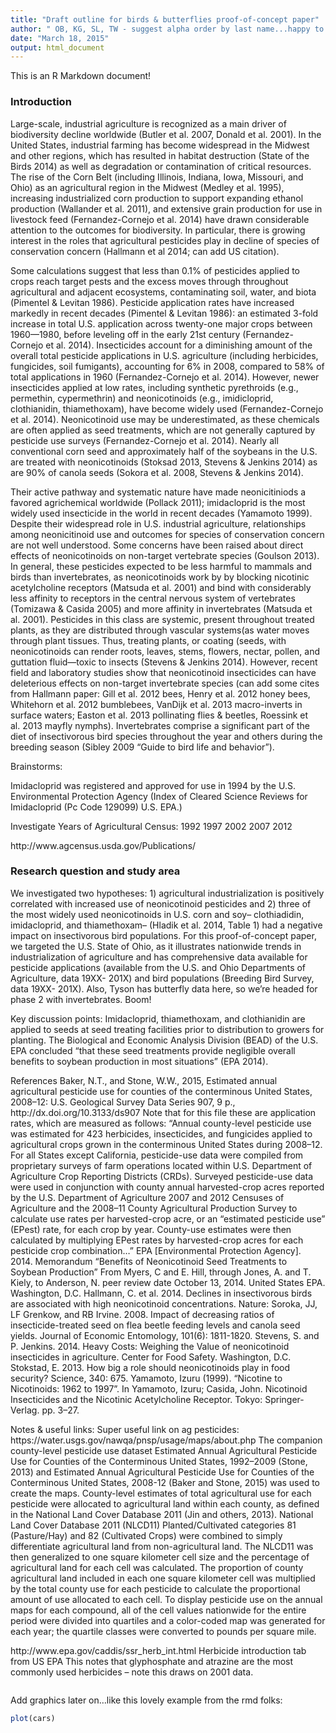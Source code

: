 ```yaml
---
title: "Draft outline for birds & butterflies proof-of-concept paper"
author: " OB, KG, SL, TW - suggest alpha order by last name...happy to update. Could switch for next paper with TW first on a write up w butterfly data"
date: "March 18, 2015"
output: html_document
---
```


This is an R Markdown document! 

### **Introduction**
Large-scale, industrial agriculture is recognized as a main driver of biodiversity decline worldwide (Butler et al. 2007, Donald et al. 2001). In the United States, industrial farming has become widespread in the Midwest and other regions, which has resulted in habitat destruction (State of the Birds 2014) as well as degradation or contamination of critical resources. The rise of the Corn Belt (including Illinois, Indiana, Iowa, Missouri, and Ohio) as an agricultural region in the Midwest (Medley et al. 1995), increasing industrialized corn production to support expanding ethanol production (Wallander et al. 2011), and extensive grain production for use in livestock feed (Fernandez-Cornejo et al. 2014) have drawn considerable attention to the outcomes for biodiversity.  In particular, there is growing interest in the roles that agricultural pesticides play in decline of species of conservation concern (Hallmann et al 2014; can add US citation).

Some calculations suggest that less than 0.1% of pesticides applied to crops reach target pests and the excess moves through throughout agricultural and adjacent ecosystems, contaminating soil, water, and biota (Pimentel & Levitan 1986). Pesticide application rates have increased markedly in recent decades (Pimentel & Levitan 1986): an estimated 3-fold increase in total U.S. application across twenty-one major crops between 1960—1980, before leveling off in the early 21st century (Fernandez-Cornejo et al. 2014). Insecticides account for a diminishing amount of the overall total pesticide applications in U.S. agriculture (including herbicides, fungicides, soil fumigants), accounting for 6% in 2008, compared to 58% of total applications in 1960 (Fernandez-Cornejo et al. 2014). However, newer insecticides applied at low rates, including synthetic pyrethroids (e.g., permethin, cypermethrin) and neonicotinoids (e.g., imidicloprid, clothianidin, thiamethoxam), have become widely used (Fernandez-Cornejo et al. 2014). Neonicotinoid use may be underestimated, as these chemicals are often applied as seed treatments, which are not generally captured by pesticide use surveys (Fernandez-Cornejo et al. 2014). Nearly all conventional corn seed and approximately half of the soybeans in the U.S. are treated with neonicotinoids (Stoksad 2013, Stevens & Jenkins 2014) as are 90% of canola seeds (Sokora et al. 2008, Stevens & Jenkins 2014). 

Their active pathway and systematic nature have made neonicitiniods a favored agrichemical worldwide (Pollack 2011); imidacloprid is the most widely used insecticide in the world in recent decades (Yamamoto 1999).
Despite their widespread role in U.S. industrial agriculture, relationships among neonicitinoid use and outcomes for species of conservation concern are not well understood. Some concerns have been raised about direct effects of neonicotinoids on non-target vertebrate species (Goulson 2013). In general, these pesticides expected to be less harmful to mammals and birds than invertebrates, as neonicotinoids work by by blocking nicotinic acetylcholine receptors (Matsuda et al. 2001) and bind with considerably less affinity to receptors in the central nervous system of vertebrates (Tomizawa & Casida 2005) and more affinity in invertebrates (Matsuda et al. 2001). 
Pesticides in this class are systemic, present throughout treated plants, as they are distributed through vascular systems(as water moves through plant tissues. Thus, treating plants, or coating (seeds, with neonicotinoids can render roots, leaves, stems, flowers, nectar, pollen, and guttation fluid—toxic to insects (Stevens & Jenkins 2014). 
However, recent field and laboratory studies show that neonicotinoid insecticides can have deleterious effects on non-target invertebrate species (can add some cites from Hallmann paper: Gill et al. 2012 bees, Henry et al. 2012 honey bees, Whitehorn et al. 2012 bumblebees, VanDijk et al. 2013 macro-inverts in surface waters; Easton et al. 2013 pollinating flies & beetles, Roessink et al. 2013 mayfly nymphs). Invertebrates comprise a significant part of the diet of insectivorous bird species throughout the year and others during the breeding season (Sibley 2009 “Guide to bird life and behavior”).   

Brainstorms: 

Imidacloprid was registered and approved for use in 1994 by the U.S. Environmental Protection Agency (Index of Cleared Science Reviews for Imidacloprid (Pc Code 129099) U.S. EPA.)

Investigate Years of Agricultural Census: 
1992
1997
2002
2007
2012

http://www.agcensus.usda.gov/Publications/ 

### **Research question and study area** 
  We investigated two hypotheses: 1)  agricultural industrialization is positively correlated with increased use of neonicotinoid pesticides and 2)  three of the most widely used neonicotinoids in U.S. corn and soy-- clothiadidin, imidacloprid, and thiamethoxam-- (Hladik et al. 2014, Table 1) had a negative impact on insectivorous bird populations. For this proof-of-concept paper, we targeted the U.S. State of Ohio, as it illustrates nationwide trends in industrialization of agriculture and has comprehensive data available for pesticide applications (available from the U.S. and Ohio Departments of Agriculture, data 19XX- 201X) and bird populations (Breeding Bird Survey, data 19XX- 201X). Also, Tyson has butterfly data here, so we’re headed for phase 2 with invertebrates. Boom!   

Key discussion points: 
Imidacloprid, thiamethoxam, and clothianidin are applied to seeds at seed treating facilities prior to distribution to growers for planting. The Biological and Economic Analysis Division (BEAD) of the U.S. EPA concluded “that these seed treatments provide negligible overall benefits to soybean production in most situations” (EPA 2014). 



References
Baker, N.T., and Stone, W.W., 2015, Estimated annual agricultural pesticide use for counties of the conterminous United States, 2008–12: U.S. Geological Survey Data Series 907, 9 p., http://dx.doi.org/10.3133/ds907 Note that for this file these are application rates, which are measured as follows: “Annual county-level pesticide use was estimated for 423 herbicides, insecticides, and fungicides applied to agricultural crops grown in the conterminous United States during 2008–12. For all States except California, pesticide-use data were compiled from proprietary surveys of farm operations located within U.S. Department of Agriculture Crop Reporting Districts (CRDs). Surveyed pesticide-use data were used in conjunction with county annual harvested-crop acres reported by the U.S. Department of Agriculture 2007 and 2012 Censuses of Agriculture and the 2008–11 County Agricultural Production Survey to calculate use rates per harvested-crop acre, or an “estimated pesticide use” (EPest) rate, for each crop by year. County-use estimates were then calculated by multiplying EPest rates by harvested-crop acres for each pesticide crop combination…”
EPA [Environmental Protection Agency]. 2014. Memorandum “Benefits of Neonicotinoid Seed Treatments to Soybean Production” From Myers, C and E. Hill, through Jones, A. and T. Kiely, to Anderson, N. peer review date October 13, 2014. United States EPA. Washington, D.C.
Hallmann, C. et al. 2014. Declines in insectivorous birds are associated with high neonicotinoid concentrations. Nature: 
Soroka, JJ, LF Grenkow, and RB Irvine. 2008. Impact of decreasing ratios of insecticide-treated seed on flea beetle feeding levels and canola seed yields. Journal of Economic Entomology, 101(6): 1811-1820.
Stevens, S. and P. Jenkins. 2014. Heavy Costs: Weighing the Value of neonicotinoid insecticides in agriculture. Center for Food Safety. Washington, D.C.
Stokstad, E. 2013. How big a role should neonicotinoids play in food security? Science, 340: 675.
Yamamoto, Izuru (1999). "Nicotine to Nicotinoids: 1962 to 1997". In Yamamoto, Izuru; Casida, John. Nicotinoid Insecticides and the Nicotinic Acetylcholine Receptor. Tokyo: Springer-Verlag. pp. 3–27.

Notes & useful links: 
Super useful link on ag pesticides: https://water.usgs.gov/nawqa/pnsp/usage/maps/about.php 
The companion county-level pesticide use dataset Estimated Annual Agricultural Pesticide Use for Counties of the Conterminous United States, 1992–2009 (Stone, 2013) and Estimated Annual Agricultural Pesticide Use for Counties of the Conterminous United States, 2008-12 (Baker and Stone, 2015) was used to create the maps. County-level estimates of total agricultural use for each pesticide were allocated to agricultural land within each county, as defined in the National Land Cover Database 2011 (Jin and others, 2013). National Land Cover Database 2011 (NLCD11) Planted/Cultivated categories 81 (Pasture/Hay) and 82 (Cultivated Crops) were combined to simply differentiate agricultural land from non-agricultural land. The NLCD11 was then generalized to one square kilometer cell size and the percentage of agricultural land for each cell was calculated. The proportion of county agricultural land included in each one square kilometer cell was multiplied by the total county use for each pesticide to calculate the proportional amount of use allocated to each cell. To display pesticide use on the annual maps for each compound, all of the cell values nationwide for the entire period were divided into quartiles and a color-coded map was generated for each year; the quartile classes were converted to pounds per square mile. 

http://www.epa.gov/caddis/ssr_herb_int.html Herbicide introduction tab from US EPA
This notes that glyphosphate and atrazine are the most commonly used herbicides – note this draws on 2001 data. 




```r

```

Add graphics later on...like this lovely example from the rmd folks:

```r
plot(cars)
```


